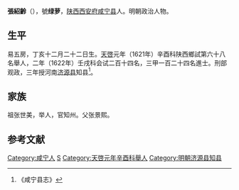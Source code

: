 '''張紹齡'''（{{bd|？||？||}}），號'''绿萝'''，[[陕西|陕西]][[西安府|西安府]][[咸宁县|咸宁县]]人。明朝政治人物。

==生平==
易五房，丁亥十二月二十二日生。[[天啓|天啓]]元年（1621年）辛酉科陕西鄉試第六十八名舉人，二年（1622年）壬戌科会试二百十四名，三甲一百二十四名進士。刑部观政，三年授河南[[济源县|济源县]]知县<ref>《咸宁县志》</ref>。

== 家族 ==
祖张世美，举人，官知州。父张景熙。

==参考文献==
{{reflist}}

{{天啓二年壬戌科殿試金榜}}

{{Authority control}}

{{DEFAULTSORT:}}
[[Category:咸宁人|Category:咸宁人]]
[[Category:张姓|S]]
[[Category:天啓元年辛酉科舉人|Category:天啓元年辛酉科舉人]]
[[Category:明朝济源县知县|Category:明朝济源县知县]]


{{明朝官员小作品}}